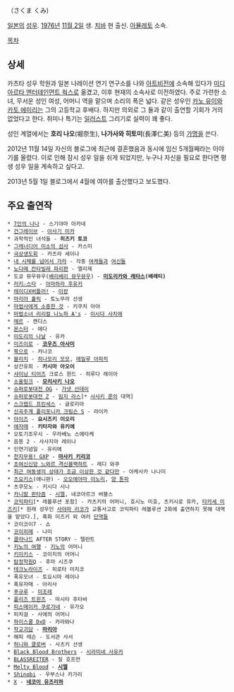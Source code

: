 {{{+1 佐久間紅美 }}}（さくま くみ) 

[[일본]]의 [[성우]]. [[1976년]] [[11월 2일]] 생. [[치바]] 현 출신. [[아뮬레토]] 소속.

[[목차]]

== 상세 ==
카츠타 성우 학원과 일본 나레이션 연기 연구소를 나와 [[아트비전]]에 소속해 있다가 [[미디아르타 엔터테인먼트 웍스]]로 옮겼고, 이후 현재의 소속사로 이전하였다. 주로 가련한 소녀, 무서운 성인 여성, 어머니 역을 맡으며  소리의 폭은 넓다. 같은 성우인 [[카노 유이]]와 [[카토 에미리]]는 그의 고등학교 후배다. 하지만 의외로 그 둘과 같이 출연할 기회가 거의 없었다고 한다. 취미나 특기는 [[일러스트]] 그리기로 실력이 꽤 좋다. 

성인 계열에서는 '''호리 나오'''(堀奈生), '''나가사와 히토미'''(長澤仁美) 등의 [[가명]]을 쓴다.

2012년 11월 14일 자신의 블로그에 최근에 결혼했음과 동시에 임신 5개월째라는 이야기를 올렸다. 이로 인해 잠시 성우 일을 쉬게 되었지만, 누구나 자신을 필요로 한다면 평생 성우 일을 계속하고 싶다고.

2013년 5월 1일 블로그에서 4월에 여아를 출산했다고 보도했다.

== 주요 출연작 ==
 * [[7인의 나나]] - 스기야마 아카네
 * [[건그레이브]] - [[아사기 미카]]
 * 과학적인 녀석들 - '''히즈키 토코'''
 * [[그레너디어(만화)|그레너디어 미소의 섬사]] - 카스미
 * [[극상생도회]] - 카츠라 세이나
 * [[내 시체를 넘어서 가라]] - 각종 [[여캐]]들과 [[여신]]들
 * [[노다메 칸타빌레|노다메 칸타빌레 파리편]] - 엘리제
 * 도쿄 뮤우뮤우([[베리베리 뮤우뮤우]]) - '''[[미도리카와 레타스]](배레티)'''
 * [[러키☆스타]] - [[아마하라 후유키]]
 * [[레이디X버틀러!]] - [[미캉(레이디X버틀러!)|미캉]]
 * [[마리아 홀릭]] - 토노무라 선생
 * [[마법사에게 소중한 것]] - 키쿠치 아야
 * [[마법소녀 리리컬 나노하 A's]] - [[마법소녀 리리컬 나노하 시리즈/기타 등장인물#이시다사치에|이시다 사치에]]
 * [[메르]] - 캔디스
 * [[몬스터(만화)|몬스터]] - 에다
 * [[미도리의 나날]] - 유카
 * [[미즈이로]] - '''[[코우즈 아사미]]'''
 * [[북으로]] - 카나코
 * [[블리치(만화)|블리치]] - [[히나모리 모모]], [[에밀루 아파치]]
 * 상간유희 - '''카시마 아오이'''
 * [[샤이닝 티어즈]] 크로스 윈드 - 히루다 레이아
 * [[소울링크]] - '''[[모리사키 나오]]'''
 * [[슈퍼로봇대전 OG]] - [[가넷 선데이]]
 * [[슈퍼로봇대전 Z]] - [[밈지 라스]][* [[사사키 룬]]의 대역]
 * [[스크랩드 프린세스]] - 글로리아
 * [[신곡주계 폴리포니카 크림슨|신곡주계 폴리포니카 크림슨 S]] - 라이카
 * [[아이즈]] - '''요시즈키 이오리'''
 * [[애자매]] - '''키타자와 유키에'''
 * 오토기조우시 - 우라베노 스에타케
 * 음몽 2 - 사사지마 레이나
 * 인연기념일 - 유리에
 * [[천지무용|천지무용! GXP]] - '''[[마사키 키리코]]'''
 * [[초여신신앙 느와르 격신블랙하트]] - 레디 와쿠
 * [[최근 여동생의 상태가 조금 이상한 것 같다만]] - 아케사카 나나미
 * [[츠요키스]](애니판) - [[오오에야마 이노리]], [[양 톤파]]
 * 츠쿠모노 - 키시다 시나
 * [[카니발 판타즘]] - [[시엘(월희)|시엘]], 네코아르크 버블스
 * [[코믹파티]][* 레볼루션 포함] - 카츠키의 어머니, 호시노 미호, 츠키시로 유카, [[타카세 미즈키]][* 원래 성우인 [[사야마 리코]]가 교통사고로 코믹파티 레볼루션 2화에 출연하지 못해 대역을 맡았다.], 흑화 미즈키 외 여러 [[단역]]들
 * 코이코이7 - 쇼
 * [[코이히메]] - 나미
 * [[클라나드]] AFTER STORY - 텔런트
 * [[키노의 여행]] - [[키노]]의 어머니
 * [[키미키스]] - 코이치의 어머니
 * [[탐정학원Q]] - 후마 시즈쿠
 * [[테크노라이즈]] - 히로타 미치코
 * 폭유모녀 - 토요시마 레이나
 * 폭유자매 - 아리사
 * [[푸규루]] - [[미조레]]
 * [[플리즈 트윈즈]] - 마시타 후타바
 * [[피스메이커 쿠로가네]] - 유가오
 * 피치걸 - 사에의 어머니
 * [[하이스쿨 DxD]] - 카라와나
 * [[학교괴담(애니메이션)|학교괴담]] - '''[[마리아(학교괴담)|마리아]]'''
 * 해피 레슨 - 도서관 사서
 * [[허니와 클로버]] - 사츠키 선생
 * [[Black Blood Brothers]] - [[시라미네 사유카]]
 * [[BLASSREITER]] - 질 호프먼
 * [[Melty Blood]] - '''[[시엘(월희)|시엘]]'''
 * [[시노비 시리즈|Shinobi]] - 우부스나 카가리
 * [[X(CLAMP)|X]] - '''[[네코이 유즈리하]]'''
